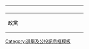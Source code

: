 {| class="wikitable"
|- style="background-color:#C9C9C9"
! colspan="10"|'''{{{title}}}'''

|- style="background-color:#E9E9E9"
! colspan="2"  style="width: 230px"|政黨
! style="width: 60px"|席次
! style="width: 100px"|淨變動
! style="width: 105px"|席次比率/ %
! style="width: 100px"|得票率/%
! style="width: 60px"|得票數
! style="width: 40px"|+/−
|-<noinclude>
|}
{{documentation}}
[[Category:選舉及公投訊息框模板]]
</noinclude>